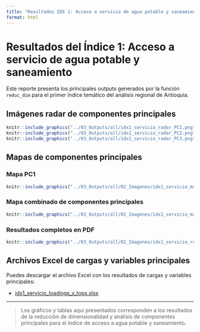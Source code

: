 ```yaml
---
title: "Resultados IDX 1: Acceso a servicio de agua potable y saneamiento"
format: html
---
```


# Resultados del Índice 1: Acceso a servicio de agua potable y saneamiento

Este reporte presenta los principales outputs generados por la función `reduc_dim` para el primer índice temático del análisis regional de Antioquia.

## Imágenes radar de componentes principales

```r
knitr::include_graphics("../03_Outputs/all/idx1_servicio_radar_PC1.png")
knitr::include_graphics("../03_Outputs/all/idx1_servicio_radar_PC2.png")
knitr::include_graphics("../03_Outputs/all/idx1_servicio_radar_PC3.png")
```

## Mapas de componentes principales

### Mapa PC1
```r
knitr::include_graphics("../03_Outputs/all/02_Imagenes/idx1_servicio_map_pc1.pdf")
```

### Mapa combinado de componentes principales
```r
knitr::include_graphics("../03_Outputs/all/02_Imagenes/idx1_servicio_map_pcall.pdf")
```

### Resultados completos en PDF
```r
knitr::include_graphics("../03_Outputs/all/02_Imagenes/idx1_servicio_results.pdf")
```

## Archivos Excel de cargas y variables principales

Puedes descargar el archivo Excel con los resultados de cargas y variables principales:

- [idx1_servicio_loadings_y_tops.xlsx](../03_Outputs/all/idx1_servicio_loadings_y_tops.xlsx)

---

> Los gráficos y tablas aquí presentados corresponden a los resultados de la reducción de dimensionalidad y análisis de componentes principales para el índice de acceso a agua potable y saneamiento.
